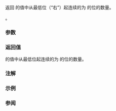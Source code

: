 {{cpp/title|countr_one}}
{{cpp/utility/bit/navbar}}
{{ddcl|header=bit|since=c++20|
template&lt; class T &gt;
constexpr int countr_one( T x ) noexcept;
}}

返回 {{c|x}} 的值中从最低位（“右”）起连续的为 {{c|1}} 的位的数量。

{{cpp/enable_if| {{tt|T}} 为无符号整数类型（即 {{c/core|unsigned char}}、{{c/core|unsigned short}}、{{c/core|unsigned int}}、{{c/core|unsigned long}}、{{c/core|unsigned long long}} 或扩展无符号整数类型）}}。

===参数===
{{par begin}}
{{par|x|无符号整数类型的值}}
{{par end}}

===返回值===
{{c|x}} 的值中从最低位起连续的为 {{c|1}} 的位的数量。

===注解===
{{feature test macro|__cpp_lib_bitops|std=C++20|value=201907L|[[cpp/utility/bit|位运算]]}}

===示例===
{{example
|code=
#include &lt;bit&gt;
#include &lt;bitset&gt;
#include &lt;cstdint&gt;
#include &lt;iostream&gt;

int main()
{
    for (const std::uint8_t i : {0, 0b11111111, 0b11111110, 0b11100011})
        std::cout &lt;&lt; "countr_one( " &lt;&lt; std::bitset&lt;8&gt;(i) &lt;&lt; " ) = "
                  &lt;&lt; std::countr_one(i) &lt;&lt; '\n';
}
|output=
countr_one( 00000000 ) = 0
countr_one( 11111111 ) = 8
countr_one( 11111110 ) = 0
countr_one( 11100011 ) = 2
}}

===参阅===
{{dsc begin}}
{{dsc inc|cpp/numeric/dsc countl_zero}}
{{dsc inc|cpp/numeric/dsc countl_one}}
{{dsc inc|cpp/numeric/dsc countr_zero}}
{{dsc inc|cpp/numeric/dsc popcount}}
{{dsc inc|cpp/numeric/dsc has_single_bit}}
{{dsc inc|cpp/utility/bitset/dsc count}}
{{dsc inc|cpp/utility/bitset/dsc all_any_none}}
{{dsc end}}

{{langlinks|en|es|ja|ru}}